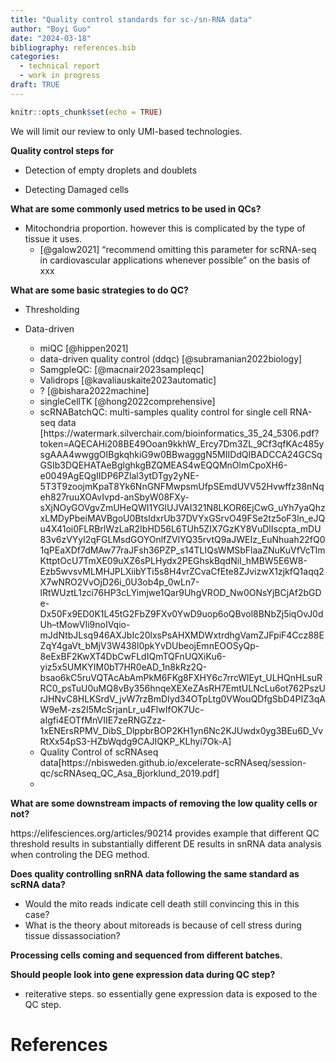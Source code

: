 ```yaml
---
title: "Quality control standards for sc-/sn-RNA data"
author: "Boyi Guo"
date: "2024-03-18"
bibliography: references.bib
categories:
  - technical report
  - work in progress
draft: TRUE
---
```


```r
knitr::opts_chunk$set(echo = TRUE)
```


We will limit our review to only UMI-based technologies.

__Quality control steps for__

* Detection of empty droplets and doublets 

* Detecting Damaged cells

__What are some commonly used metrics to be used in QCs?__

* Mitochondria proportion. however this is complicated by the type of tissue it uses.
  * [@galow2021] "recommend omitting this parameter for scRNA-seq in cardiovascular applications whenever possible" on the basis of xxx


__What are some basic strategies to do QC?__

* Thresholding

* Data-driven

  * miQC [@hippen2021]
  * data-driven quality control (ddqc) [@subramanian2022biology]
  * SamgpleQC: [@macnair2023sampleqc]
  * Validrops [@kavaliauskaite2023automatic]
  * ? [@bishara2022machine]
  * singleCellTK [@hong2022comprehensive]
  * scRNABatchQC: multi-samples quality control for single cell RNA-seq data [https://watermark.silverchair.com/bioinformatics_35_24_5306.pdf?token=AQECAHi208BE49Ooan9kkhW_Ercy7Dm3ZL_9Cf3qfKAc485ysgAAA4wwggOIBgkqhkiG9w0BBwagggN5MIIDdQIBADCCA24GCSqGSIb3DQEHATAeBglghkgBZQMEAS4wEQQMnOlmCpoXH6-e0049AgEQgIIDP6PZlal3ytDTgy2yNE-5T3T9zoojmKpaT8Yk6NnGNFMwpsmUfpSEmdUVV52Hvwffz38nNqeh827ruuXOAvIvpd-anSbyW08FXy-sXjNOyGOVgvZmUHeQWI1YGlUJVAI321N8LKOR6EjCwG_uYh7yaQhzxLMDyPbeiMAVBgoU0BtsldxrUb37DVYxGSrvO49FSe2tz5oF3ln_eJQu4X41oi0FLRBrlWzLaR2IbHD56L6TUh5ZIX7GzKY8VuDlIscpta_mDU83v6zVYyl2qFGLMsdGOYOnlfZVlYQ35rvtQ9aJWEIz_EuNhuah22fQ01qPEaXDf7dMAw77raJFsh36PZP_s14TLIQsWMSbFlaaZNuKuVfVcTlmKttptOcU7TmXE09uXZ6sPLHydx2PEGhskBqdNiI_hMBW5E6W8-Ezb5wvsvMLMHJPLXiibYTi5s8H4vrZCvaCfEte8ZJvizwX1zjkfQ1aqq2X7wNRO2VvOjD26i_0U3ob4p_0wLn7-lRtWUztL1zci76HP3cLYimjwe1Qar9UhgVROD_Nw0ONsYjBCjAf2bGDe-Dx50Fx9ED0K1L45tG2FbZ9FXv0YwD9uop6oQBvol8BNbZj5iqOvJ0dUh--tMowVli9noIVqio-mJdNtbJLsq946AXJbIc20lxsPsAHXMDWxtrdhgVamZJFpiF4Ccz88EZqY4gaVt_bMjV3W438l0pkYvDUbeojEmnEOOSyQp-8eExBF2KwXT4DbCwFLdIQmTQFnUQXiKu6-yiz5x5UMKYIM0bT7HR0eAD_1n8kRz2Q-bsao6kC5ruVQTAcAbAmPkM6FKg8FXHY6c7rrcWlEyt_ULHQnHLsuRRC0_psTuU0uMQ8vBy356hnqeXEXeZAsRH7EmtULNcLu6ot762PszUrJHNvC8HLKSrdV_jvW7rzBmDIyd34OTpLtg0VWouQDfgSbD4PIZ3qAW9eM-zs2I5McSrjanLr_u4FlwIfOK7Uc-aIgfi4EOTfMnVIIE7zeRNGZzz-1xENErsRPMV_DibS_DlppbrBOP2KH1yn6Nc2KJUwdx0yg3BEu6D_VvRtXx54pS3-HZbWqdg9CAJIQKP_KLhyi7Ok-A]
  * Quality Control of scRNAseq data[https://nbisweden.github.io/excelerate-scRNAseq/session-qc/scRNAseq_QC_Asa_Bjorklund_2019.pdf]
  * 



__What are some downstream impacts of removing the low quality cells or not?__

https://elifesciences.org/articles/90214 provides example that different QC threshold results in substantially different DE results in snRNA data analysis when controling the DEG method.

__Does quality controlling snRNA data following the same standard as scRNA data?__

* Would the mito reads indicate cell death still convincing this in this case?
* What is the theory about mitoreads is because of cell stress during tissue dissassociation?


__Processing cells coming and sequenced from different batches.__



__Should people look into gene expression data during QC step?__

* reiterative steps. so essentially gene expression data is exposed to the QC step.



# References